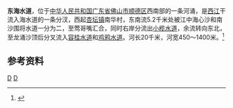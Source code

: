 '''东海水道'''，位于[[中华人民共和国|中华人民共和国]][[广东省|广东省]][[佛山市|佛山市]][[顺德区|顺德区]]西南部的一条河涌，是[[西江|西江]]干流入海水道的一条分汊，西起[[杏坛镇|杏坛镇]]南华村，东南流5.2千米处被江中海心沙和南沙围将水道一分为二，至莺哥嘴汇合，同时右岸分流出[[小榄水道|小榄水道]]，余流转向东北，至龙涌沙顶后分叉流入[[容桂水道|容桂水道]]和[[鸡鸦水道|鸡鸦水道]]。河长20千米，河宽450～1400米。<ref name="中国河湖大典">{{cite book zh |author=《[[中国河湖大典|中国河湖大典]]》编纂委员会 |title=《中国河湖大典·珠江卷》 |format=M |edition=1 |location=北京 |publisher=中国水利水电出版社 |date=2013年1月 |pages=285页 |id= ISBN 978-7-5170-0561-2}}</ref>

==参考资料==
{{reflist}}

[[Category:珠江三角洲|D]]
[[Category:广东河流|D]]